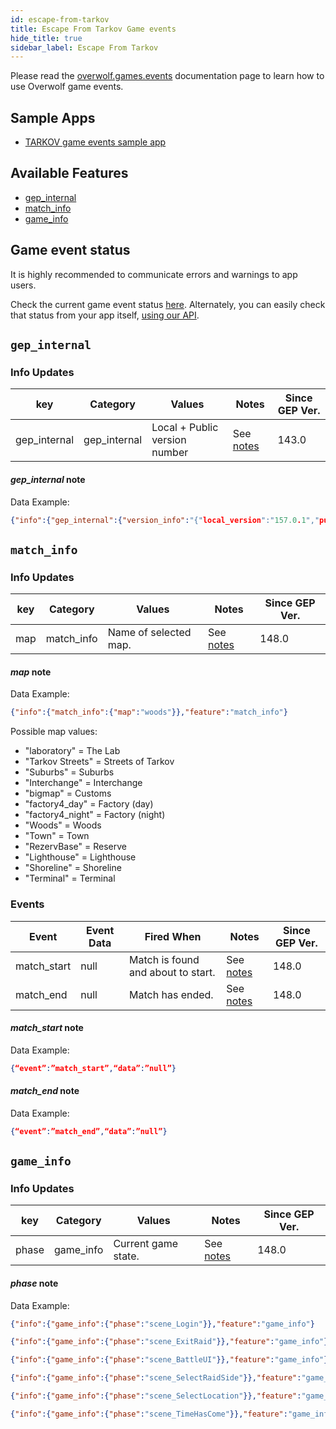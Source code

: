 ```yaml
---
id: escape-from-tarkov
title: Escape From Tarkov Game events
hide_title: true
sidebar_label: Escape From Tarkov
---
```


<GameInfo gameID={21634} showCompliance={true} showDocs={false}/>

Please read the [overwolf.games.events](.) documentation page to learn how to use Overwolf game events.

## Sample Apps
* [TARKOV game events sample app](https://github.com/overwolf/events-sample-apps)

## Available Features

* [gep_internal](#gep_internal)
* [match_info](#match_info)
* [game_info](#game_info)

## Game event status

It is highly recommended to communicate errors and warnings to app users. 

Check the current game event status [here](/status/all). Alternately, you can easily check that status from your app itself, [using our API](/topics/using-events/how-to-check-events-status-from-app).

## `gep_internal`

### Info Updates

key          | Category    | Values                    | Notes                 | Since GEP Ver. |
------------ | ------------| ------------------------- | --------------------- | ------------- | 
gep_internal | gep_internal| Local + Public version number|See [notes](#gep_internal-note)|   143.0       |

#### *gep_internal* note

Data Example:

```json
{"info":{"gep_internal":{"version_info":"{"local_version":"157.0.1","public_version":"157.0.1","is_updated":true}"}},"feature":"gep_internal"}
```

## `match_info`

### Info Updates

key          | Category    | Values                    | Notes                 | Since GEP Ver. |
------------ | ------------| ------------------------- | --------------------- | ------------- | 
map          | match_info  | Name of selected map.     | See [notes](#map-note)|   148.0       |

#### *map* note

Data Example:

```json
{"info":{"match_info":{"map":"woods"}},"feature":"match_info"}
```

Possible map values:
* "laboratory" = The Lab
* "Tarkov Streets" = Streets of Tarkov
* "Suburbs" = Suburbs
* "Interchange" = Interchange
* "bigmap" = Customs
* "factory4_day" = Factory (day)
* "factory4_night" = Factory (night)
* "Woods" = Woods
* "Town" = Town
* "RezervBase" = Reserve
* "Lighthouse" = Lighthouse
* "Shoreline" = Shoreline
* "Terminal" = Terminal

### Events

Event       | Event Data   | Fired When    | Notes              | Since GEP Ver. |
------------| -------------| --------------| ------------------ | --------------|
match_start | null         | Match is found and about to start. | See [notes](#match_start-note) | 148.0  |
match_end   | null         | Match has ended.                   | See [notes](#match_end-note)   | 148.0  |

#### *match_start* note

Data Example:

```json
{“event”:”match_start”,“data”:”null”}
```

#### *match_end* note

Data Example:

```json
{“event”:”match_end”,“data”:”null”}
```

## `game_info`

### Info Updates

key          | Category    | Values                    | Notes                 | Since GEP Ver. |
------------ | ------------| ------------------------- | --------------------- | ------------- | 
phase        | game_info   | Current game state.       | See [notes](#phase-note)|   148.0       |

#### *phase* note

Data Example:

```json
{"info":{"game_info":{"phase":"scene_Login"}},"feature":"game_info"}
```
```json
{"info":{"game_info":{"phase":"scene_ExitRaid"}},"feature":"game_info"}
```
```json
{"info":{"game_info":{"phase":"scene_BattleUI"}},"feature":"game_info"}
```
```json
{"info":{"game_info":{"phase":"scene_SelectRaidSide"}},"feature":"game_info"}
```
```json
{"info":{"game_info":{"phase":"scene_SelectLocation"}},"feature":"game_info"}
```
```json
{"info":{"game_info":{"phase":"scene_TimeHasCome"}},"feature":"game_info"}
```
